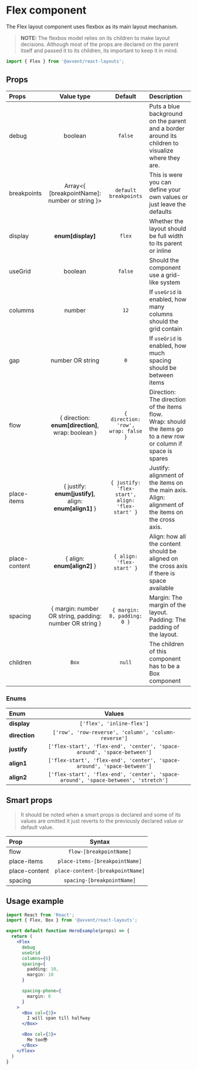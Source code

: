 <Meta title='01 - docs/02 - layouts/Flex' />

# Flex component

The Flex layout component uses flexbox as its main layout mechanism.

> **NOTE:** The flexbox model relies on its children to make layout decisions.
> Although most of the props are declared on the parent itself and passed it to its children, its important to keep it in mind.

```javascript
import { Flex } from '@avvent/react-layouts';
```

## Props

| Props | Value type | Default | Description |
|:---|:---:|:---:|:---|
| debug | boolean | `false` | Puts a blue background on the parent and a border around its children to visualize where they are. |
| breakpoints | Array<{ [breakpointName]: number or string }> | `default breakpoints` | This is were you can define your own values or just leave the defaults |
| display | **enum[display]** | `flex` | Whether the layout should be full width to its parent or inline |
| useGrid | boolean | `false` | Should the component use a grid-like system |
| columms | number | `12` | If `useGrid` is enabled, how many columns should the grid contain |
| gap | number OR string | `0` | If `useGrid` is enabled, how much spacing should be between items |
| flow | { direction: **enum[direction]**, wrap: boolean } | `{ direction: 'row', wrap: false }` | Direction: The direction of the items flow. <br/> Wrap: should the items go to a new row or column if space is spares |
| place-items | { justify: **enum[justify]**, align: **enum[align1]** } | `{ justify: 'flex-start', align: 'flex-start' }` | Justify: alignment of the items on the main axis. <br/> Align: alignment of the items on the cross axis. |
| place-content | { align: **enum[align2]** } | `{ align: 'flex-start' }` | Align: how all the content should be aligned on the cross axis if there is space available |
| spacing | { margin: number OR string, padding: number OR string } | `{ margin: 0, padding: 0 }` | Margin: The margin of the layout. <br/> Padding: The padding of the layout. |
| children | `Box` | `null` | The children of this component has to be a Box component |

### Enums
| Enum | Values |
|:---|:---:|
| **display** | `['flex', 'inline-flex']` |
| **direction** | `['row', 'row-reverse', 'column', 'column-reverse']` |
| **justify** | `['flex-start', 'flex-end', 'center', 'space-around', 'space-between']` |
| **align1** | `['flex-start', 'flex-end', 'center', 'space-around', 'space-between']` |
| **align2** | `['flex-start', 'flex-end', 'center', 'space-around', 'space-between', 'stretch']` |

## Smart props

> It should be noted when a smart props is declared and some of its values are omitted it just reverts to the previously declared value or default value.

| Prop | Syntax |
|:---|:---:|
| flow | `flow-[breakpointName]` |
| place-items | `place-items-[breakpointName]` |
| place-content | `place-content-[breakpointName]` |
| spacing | `spacing-[breakpointName]` |

## Usage example

```jsx
import React from 'React';
import { Flex, Box } from '@avvent/react-layouts';

export default function HeroExample(props) => {
  return (
    <Flex
      debug
      useGrid
      columns={6}
      spacing={
        padding: 10,
        margin: 10
      }

      spacing-phone={
        margin: 0
      }
    >
      <Box col={3}>
        I will span till halfway
      </Box>

      <Box col={3}>
        Me too😎
      </Box>
    </Flex>
  )
}

```